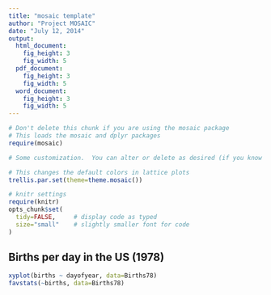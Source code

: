 ```yaml
---
title: "mosaic template"
author: "Project MOSAIC"
date: "July 12, 2014"
output: 
  html_document:
    fig_height: 3
    fig_width: 5
  pdf_document:
    fig_height: 3
    fig_width: 5
  word_document:
    fig_height: 3
    fig_width: 5
---
```



```r
# Don't delete this chunk if you are using the mosaic package
# This loads the mosaic and dplyr packages
require(mosaic)
```

```r
# Some customization.  You can alter or delete as desired (if you know what you are doing).

# This changes the default colors in lattice plots
trellis.par.set(theme=theme.mosaic())  

# knitr settings
require(knitr)
opts_chunk$set(
  tidy=FALSE,     # display code as typed
  size="small"    # slightly smaller font for code
)
```

## Births per day in the US (1978)
```r
xyplot(births ~ dayofyear, data=Births78)
favstats(~births, data=Births78)
```